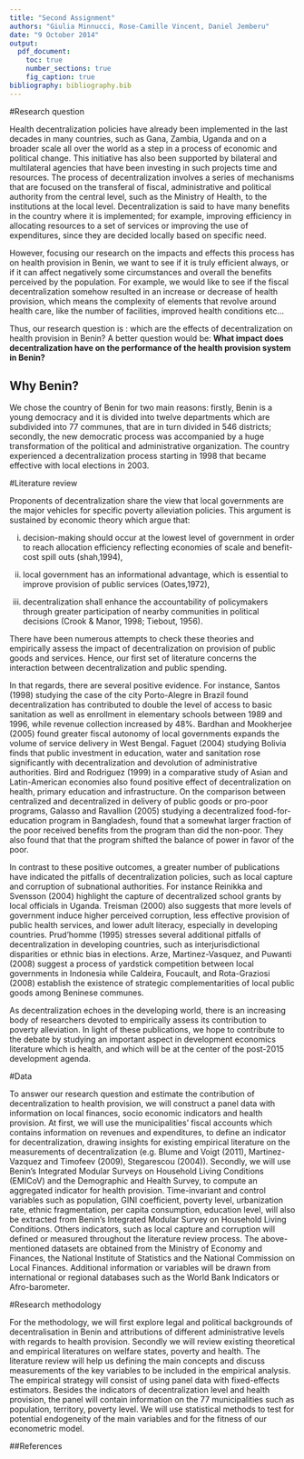 ```yaml
---
title: "Second Assignment"
authors: "Giulia Minnucci, Rose-Camille Vincent, Daniel Jemberu"
date: "9 October 2014"
output:
  pdf_document:
    toc: true
    number_sections: true
    fig_caption: true
bibliography: bibliography.bib
---
```


#Research question

Health decentralization policies have already been implemented in the last decades in many countries, such as Gana, Zambia, Uganda and on a broader scale all over the world as a step in a process of economic and political change. This initiative has also been supported by bilateral and multilateral agencies that have been investing in such projects time and resources. 
The process of decentralization involves a series of mechanisms that are focused on the transferal of fiscal, administrative and political authority from the central level, such as the Ministry of Health, to the institutions at the local level. 
Decentralization is said to have many benefits in the country where it is implemented; for example, improving efficiency in allocating resources to a set of services or improving the use of expenditures, since they are decided locally based on specific need. 

However, focusing our research on the impacts and effects this process has on health provision in Benin, we want to see if it is truly efficient always, or if it can affect negatively some circumstances and overall the benefits perceived by the population.
For example, we would like to see if the fiscal decentralization somehow resulted in an increase or decrease of health provision, which means the complexity of elements that revolve around health care, like the number of facilities, improved health conditions etc...

Thus, our research question is : which are the effects of decentralization on health provision in Benin? 
A better question would be: **What impact does decentralization have on the performance of the health provision system in Benin?**

## Why Benin?
We chose the country of Benin for two main reasons:
firstly, Benin is a young democracy and it is divided into twelve departments which are subdivided into 77 communes, that are in turn divided in 546 districts;
secondly, the new democratic process was accompanied by a huge transformation of the political and administrative organization. The country experienced a decentralization process starting in 1998 that became effective with local elections in 2003.  



#Literature review

Proponents of decentralization share the view that local governments are the major vehicles for specific poverty alleviation policies. This argument is sustained by economic theory which argue that: 

(i) decision-making should occur at the lowest level of government in order to reach allocation efficiency reflecting economies of scale and benefit-cost spill outs (shah,1994), 

(ii) local government has an informational advantage, which is essential to improve provision of public services (Oates,1972), 

(iii) decentralization shall enhance the accountability of policymakers through greater participation of nearby communities in political decisions (Crook & Manor, 1998; Tiebout, 1956).

There have been numerous attempts to check these theories and empirically assess the impact of decentralization on provision of public goods and services. Hence, our first set of literature concerns the interaction between decentralization and public spending. 

In that regards, there are several positive evidence. 
For instance, Santos (1998) studying the case of the city Porto-Alegre in Brazil found decentralization has contributed to double  the level of access to basic sanitation as well as enrollment in elementary schools between 1989 and 1996, while revenue collection increased by 48%. Bardhan and Mookherjee (2005) found greater fiscal autonomy of local governments expands the volume of service delivery in West Bengal. Faguet (2004) studying Bolivia finds that public investment in education, water and sanitation rose significantly with decentralization and devolution of administrative authorities. Bird and Rodriguez (1999) in a comparative study of Asian and Latin-American economies also found positive effect of decentralization on health, primary education and infrastructure. On the comparison between centralized and decentralized in delivery of public goods or pro-poor programs, Galasso and Ravallion (2005) studying a decentralized food-for-education program in Bangladesh, found that a somewhat larger fraction of the poor received benefits from the program than did the non-poor. They also found that that the program shifted the balance of power in favor of the poor. 

In contrast to these positive outcomes, a greater number of publications have indicated the pitfalls of decentralization policies, such as local capture and corruption of subnational authorities. For instance Reinikka and Svensson (2004) highlight the capture of decentralized school grants by local officials in Uganda. Treisman (2000) also suggests that more levels of government induce higher perceived corruption, less effective provision of public health services, and lower adult literacy, especially in developing countries. Prud’homme (1995) stresses several additional pitfalls of decentralization in developing countries, such as interjurisdictional disparities or ethnic bias in elections. Arze, Martinez-Vasquez, and Puwanti (2008) suggest a process of yardstick competition between local governments in Indonesia while Caldeira, Foucault, and Rota-Graziosi (2008) establish the existence of strategic complementarities of local public goods among Beninese communes. 

As decentralization echoes in the developing world, there is an increasing body of researchers devoted to empirically assess its contribution to poverty alleviation. In light of these publications, we hope to contribute to the debate by studying an important aspect in development economics literature which is health, and which will be at the center of the post-2015 development agenda. 



#Data

To answer our research question and estimate the contribution of decentralization to health provision, we will construct a panel data with information on local finances, socio economic indicators and health provision. 
At first, we will use the municipalities’ fiscal accounts which contains information on revenues and expenditures, to define an indicator for decentralization, drawing insights for existing empirical literature on the measurements of decentralization (e.g. Blume and Voigt (2011), Martinez-Vazquez and Timofeev (2009), Stegarescou (2004)).
Secondly, we will use Benin’s Integrated Modular Surveys on Household Living Conditions (EMICoV) and the Demographic and Health Survey, to compute an aggregated indicator for health provision. Time-invariant and control variables such as population, GINI coefficient, poverty level, urbanization rate, ethnic fragmentation, per capita consumption, education level, will also be extracted from Benin’s Integrated Modular Survey on Household Living Conditions. Others indicators, such as local capture and corruption will defined or measured throughout the literature review process. The above-mentioned datasets are obtained from the Ministry of Economy and Finances, the National Institute of Statistics and the National Commission on Local Finances. Additional information or variables will be drawn from international or regional databases such as the World Bank Indicators or Afro-barometer.



#Research methodology

For the methodology, we will first explore legal and political backgrounds of decentralisation in Benin and attributions of different administrative levels with regards to health provision. Secondly we will review existing theoretical and empirical literatures on welfare states, poverty and health. The literature review will help us defining the main concepts and discuss measurements of the key variables to be included in the empirical analysis. The empirical strategy will consist of using panel data with fixed-effects estimators. Besides the indicators of decentralization level and health provision, the panel will contain information on the 77 municipalities such as population, territory, poverty level. We will use statistical methods to test for potential endogeneity of the main variables and for the fitness of our econometric model. 


##References
